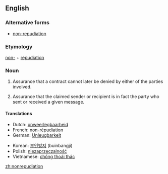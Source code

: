==English==

===Alternative forms===
* [[non-repudiation]]

===Etymology===

[[non-]] + [[repudiation]]

===Noun===
{{en-noun|-}}
{{wikipedia}}

# {{legal}} Assurance that a contract cannot later be denied by either of the parties involved.
# {{telecommunication}} Assurance that the claimed sender or recipient is in fact the party who sent or received a given message.

====Translations====
{{trans-top|assurance of digital sending or receipt}}
* Dutch: [[onweerlegbaarheid]]
* French: [[non-répudiation]]
* German: [[Unleugbarkeit]] {{f}}
{{trans-mid}}
* Korean: [[부인방지]] (buinbangji)
* Polish: [[niezaprzeczalność]]
* Vietnamese: [[chống thoái thác]]
{{trans-bottom}}

[[zh:nonrepudiation]]